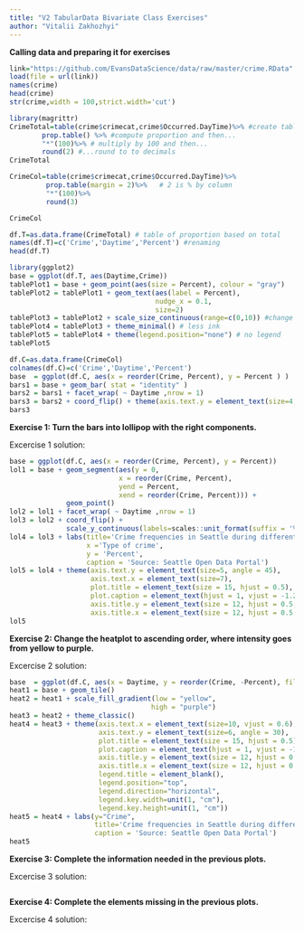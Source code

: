 ```yaml
---
title: "V2 TabularData Bivariate Class Exercises"
author: "Vitalii Zakhozhyi"
---
```


**Calling data and preparing it for exercises**

```r
link="https://github.com/EvansDataScience/data/raw/master/crime.RData"
load(file = url(link))
names(crime)
head(crime)
str(crime,width = 100,strict.width='cut')
```

```r
library(magrittr)
CrimeTotal=table(crime$crimecat,crime$Occurred.DayTime)%>% #create table and then...
        prop.table() %>% #compute proportion and then...
        "*"(100)%>% # multiply by 100 and then...
        round(2) #...round to to decimals
CrimeTotal

CrimeCol=table(crime$crimecat,crime$Occurred.DayTime)%>%
         prop.table(margin = 2)%>%   # 2 is % by column
         "*"(100)%>%
         round(3)

CrimeCol
```

```r
df.T=as.data.frame(CrimeTotal) # table of proportion based on total
names(df.T)=c('Crime','Daytime','Percent') #renaming
head(df.T)
```

```r
library(ggplot2)                           
base = ggplot(df.T, aes(Daytime,Crime))
tablePlot1 = base + geom_point(aes(size = Percent), colour = "gray") 
tablePlot2 = tablePlot1 + geom_text(aes(label = Percent),
                                    nudge_x = 0.1,
                                    size=2)
tablePlot3 = tablePlot2 + scale_size_continuous(range=c(0,10)) #change 10?
tablePlot4 = tablePlot3 + theme_minimal() # less ink
tablePlot5 = tablePlot4 + theme(legend.position="none") # no legend
tablePlot5
```


```r
df.C=as.data.frame(CrimeCol)
colnames(df.C)=c('Crime','Daytime','Percent')
base  = ggplot(df.C, aes(x = reorder(Crime, Percent), y = Percent ) ) 
bars1 = base + geom_bar( stat = "identity" )
bars2 = bars1 + facet_wrap( ~ Daytime ,nrow = 1) 
bars3 = bars2 + coord_flip() + theme(axis.text.y = element_text(size=4,angle = 45))
bars3
```


**Exercise 1: Turn the bars into lollipop with the right components.**

Excercise 1 solution:

```r
base = ggplot(df.C, aes(x = reorder(Crime, Percent), y = Percent))
lol1 = base + geom_segment(aes(y = 0,
                           x = reorder(Crime, Percent),
                           yend = Percent,
                           xend = reorder(Crime, Percent))) +
              geom_point()
lol2 = lol1 + facet_wrap( ~ Daytime ,nrow = 1) 
lol3 = lol2 + coord_flip() + 
              scale_y_continuous(labels=scales::unit_format(suffix = '%'))
lol4 = lol3 + labs(title='Crime frequencies in Seattle during different daytime',
                   x ='Type of crime',
                   y = 'Percent',
                   caption = 'Source: Seattle Open Data Portal')
lol5 = lol4 + theme(axis.text.y = element_text(size=5, angle = 45),
                    axis.text.x = element_text(size=7),
                    plot.title = element_text(size = 15, hjust = 0.5),
                    plot.caption = element_text(hjust = 1, vjust = -1.2),
                    axis.title.y = element_text(size = 12, hjust = 0.5, vjust = 1.75),
                    axis.title.x = element_text(size = 12, hjust = 0.5, vjust = -1.25))
lol5
```



**Exercise 2: Change the heatplot to ascending order, where intensity goes from yellow to purple.**

Excercise 2 solution:

```r
base  = ggplot(df.C, aes(x = Daytime, y = reorder(Crime, -Percent), fill = Percent)) #changing order to ascending
heat1 = base + geom_tile() 
heat2 = heat1 + scale_fill_gradient(low = "yellow", 
                                   high = "purple")
heat3 = heat2 + theme_classic() 
heat4 = heat3 + theme(axis.text.x = element_text(size=10, vjust = 0.6),
                      axis.text.y = element_text(size=6, angle = 30),
                      plot.title = element_text(size = 15, hjust = 0.5),
                      plot.caption = element_text(hjust = 1, vjust = -1.2),
                      axis.title.y = element_text(size = 12, hjust = 0.5, vjust = 1.75),
                      axis.title.x = element_text(size = 12, hjust = 0.5, vjust = -1.25),
                      legend.title = element_blank(),
                      legend.position="top", 
                      legend.direction="horizontal",
                      legend.key.width=unit(1, "cm"),
                      legend.key.height=unit(1, "cm")) 
heat5 = heat4 + labs(y="Crime",
                     title='Crime frequencies in Seattle during different daytime',
                     caption = 'Source: Seattle Open Data Portal')
heat5
```


**Exercise 3: Complete the information needed in the previous plots.**

Excercise 3 solution:
```r

```



**Exercise 4: Complete the elements missing in the previous plots.**

Excercise 4 solution:
```r

```


